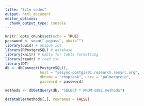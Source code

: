 ```yaml
---
title: "Site codes"
output: html_document
editor_options: 
  chunk_output_type: console
---
```




```r
knitr::opts_chunk$set(echo = TRUE)
password <- scan(".pgpass", what="")
library(uuid) # unique ids
library(RPostgreSQL) # database
library(knitr) # kable for table formatting
library(readr) # read_csv
library(DT)
db <- dbConnect(PostgreSQL(), 
                host = "sesync-postgis01.research.sesync.org",
                dbname = "choptank", user = "palmergroup",
                password = password)
```

```r
methods <- dbGetQuery(db, "SELECT * FROM odm2.methods")
```


```r
datatable(methods[,], rownames = FALSE)
```
